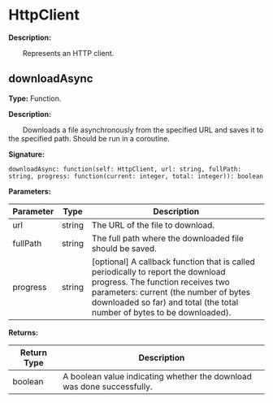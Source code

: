 
# HttpClient

**Description:**

&emsp;&emsp;Represents an HTTP client.

## downloadAsync

**Type:** Function.

**Description:**

&emsp;&emsp;Downloads a file asynchronously from the specified URL and saves it to the specified path. Should be run in a coroutine.

**Signature:**
```tl
downloadAsync: function(self: HttpClient, url: string, fullPath: string, progress: function(current: integer, total: integer)): boolean
```

**Parameters:**

| Parameter | Type | Description |
| --- | --- | --- |
| url | string | The URL of the file to download. |
| fullPath | string | The full path where the downloaded file should be saved. |
| progress | string | [optional] A callback function that is called periodically to report the download progress.	The function receives two parameters: current (the number of bytes downloaded so far)	and total (the total number of bytes to be downloaded). |

**Returns:**

| Return Type | Description |
| --- | --- |
| boolean | A boolean value indicating whether the download was done successfully. |